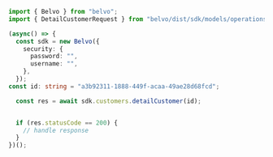 ```typescript DetailCustomer.ts
import { Belvo } from "belvo";
import { DetailCustomerRequest } from "belvo/dist/sdk/models/operations";

(async() => {
  const sdk = new Belvo({
    security: {
      password: "",
      username: "",
    },
  });
const id: string = "a3b92311-1888-449f-acaa-49ae28d68fcd";

  const res = await sdk.customers.detailCustomer(id);


  if (res.statusCode == 200) {
    // handle response
  }
})();
```
